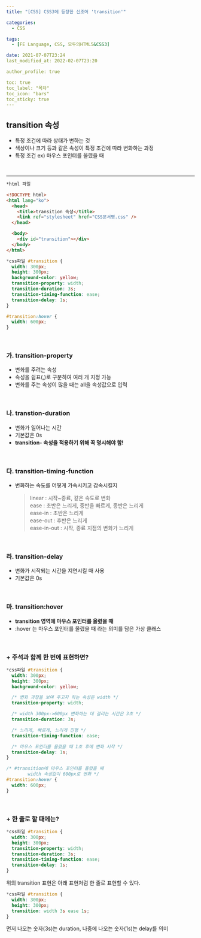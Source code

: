 ```yaml
---
title: "[CSS] CSS3에 등장한 신조어 'transition'"

categories:
  - CSS

tags:
  - [FE Language, CSS, 모두의HTML5&CSS3]

date: 2021-07-07T23:24
last_modified_at: 2022-02-07T23:20

author_profile: true

toc: true
toc_label: "목차"
toc_icon: "bars"
toc_sticky: true
---
```


## transition 속성

- 특정 조건에 따라 상태가 변하는 것
- 색상이나 크기 등과 같은 속성이 특정 조건에 따라 변화하는 과정
- 특정 조건 ex) 마우스 포인터를 올렸을 때

<br />

---

```html
*html 파일

<!DOCTYPE html>
<html lang="ko">
  <head>
    <title>transition 속성</title>
    <link ref="stylesheet" href="CSS문서명.css" />
  </head>

  <body>
    <div id="transition"></div>
  </body>
</html>
```

```css
*css파일 #transition {
  width: 300px;
  height: 300px;
  background-color: yellow;
  transition-property: width;
  transition-duration: 3s;
  transition-timing-function: ease;
  transition-delay: 1s;
}

#transition:hover {
  width: 600px;
}
```

<br />  

### 가. transition-property

- 변화를 주려는 속성
- 속성을 쉼표(,)로 구분하여 여러 개 지정 가능
- 변화를 주는 속성이 많을 때는 all을 속성값으로 입력

<br />  

### 나. transtion-duration

- 변화가 일어나는 시간
- 기본값은 0s
- <strong>transition- 속성을 적용하기 위해 꼭 명시해야 함!</strong>

<br />  

### 다. transition-timing-function

- 변화하는 속도를 어떻게 가속시키고 감속시킬지
  > linear : 시작~종료, 같은 속도로 변화  
  > ease : 초반은 느리게, 중반을 빠르게, 종반은 느리게  
  > ease-in : 초반은 느리게  
  > ease-out : 후반은 느리게  
  > ease-in-out : 시작, 종료 지점의 변화가 느리게

<br />

### 라. transition-delay

- 변화가 시작되는 시간을 지연시킬 때 사용
- 기본값은 0s

<br />

### 마. transition:hover

- **transition 영역에 마우스 포인터를 올렸을 때**
- :hover 는 마우스 포인터를 올렸을 때 라는 의미를 담은 가상 클래스

<br />

### + 주석과 함께 한 번에 표현하면?

```css
*css파일 #transition {
  width: 300px;
  height: 300px;
  background-color: yellow;

  /* 변화 과정을 보여 주고자 하는 속성은 width */
  transition-property: width;

  /* width 300px->600px 변화하는 데 걸리는 시간은 3초 */
  transition-duration: 3s;

  /* 느리게, 빠르게, 느리게 진행 */
  transition-timing-function: ease;

  /* 마우스 포인터를 올렸을 때 1초 후에 변화 시작 */
  transition-delay: 1s;
}

/* #transition에 마우스 포인터를 올렸을 때
        width 속성값이 600px로 변화 */
#transition:hover {
  width: 600px;
}
```

<br />

### + 한 줄로 할 때에는?

```css
*css파일 #transition {
  width: 300px;
  height: 300px;
  transition-property: width;
  transition-duration: 3s;
  transition-timing-function: ease;
  transition-delay: 1s;
}
```

위의 transition 표현은 아래 표현처럼 한 줄로 표현할 수 있다.

```css
*css파일 #transition {
  width: 300px;
  height: 300px;
  transition: width 3s ease 1s;
}
```

먼저 나오는 숫자(3s)는 duration, 나중에 나오는 숫자(1s)는 delay를 의미
